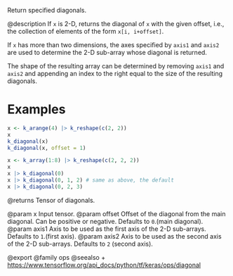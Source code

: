 Return specified diagonals.

@description
If `x` is 2-D, returns the diagonal of `x` with the given offset, i.e., the
collection of elements of the form `x[i, i+offset]`.

If `x` has more than two dimensions, the axes specified by `axis1`
and `axis2` are used to determine the 2-D sub-array whose diagonal
is returned.

The shape of the resulting array can be determined by removing `axis1`
and `axis2` and appending an index to the right equal to the size of
the resulting diagonals.

# Examples
```r
x <- k_arange(4) |> k_reshape(c(2, 2))
x
k_diagonal(x)
k_diagonal(x, offset = 1)

x <- k_array(1:8) |> k_reshape(c(2, 2, 2))
x
x |> k_diagonal(0) 
x |> k_diagonal(0, 1, 2) # same as above, the default
x |> k_diagonal(0, 2, 3)
```

@returns
Tensor of diagonals.

@param x Input tensor.
@param offset Offset of the diagonal from the main diagonal.
    Can be positive or negative. Defaults to `0`.(main diagonal).
@param axis1 Axis to be used as the first axis of the 2-D sub-arrays.
    Defaults to `1`.(first axis).
@param axis2 Axis to be used as the second axis of the 2-D sub-arrays.
    Defaults to `2` (second axis).

@export
@family ops
@seealso
+ <https://www.tensorflow.org/api_docs/python/tf/keras/ops/diagonal>
